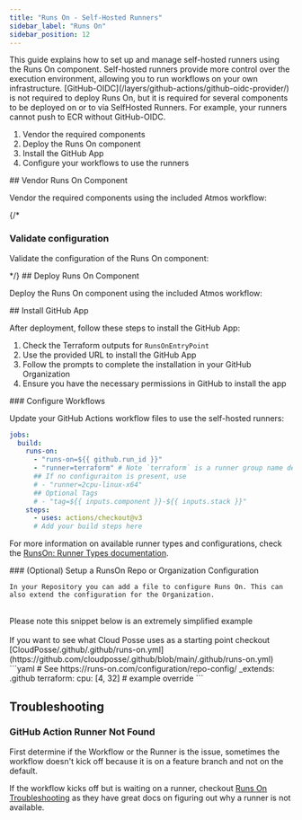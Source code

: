 ```yaml
---
title: "Runs On - Self-Hosted Runners"
sidebar_label: "Runs On"
sidebar_position: 12
---
```


<Intro>
  This guide explains how to set up and manage self-hosted runners using the Runs On component. Self-hosted runners provide more control over the execution environment, allowing you to run workflows on your own infrastructure.
</Intro>

<Admonition type="note">
  [GitHub-OIDC](/layers/github-actions/github-oidc-provider/) is not required to deploy Runs On, but it is required for several components to be deployed on or to via SelfHosted Runners.
  For example, your runners cannot push to ECR without GitHub-OIDC.
</Admonition>

<KeyPoints title="Quick Start">

1. Vendor the required components
2. Deploy the Runs On component
3. Install the GitHub App
4. Configure your workflows to use the runners

</KeyPoints>

<Steps>
  <Step>
  ## <StepNumber/> Vendor Runs On Component

  Vendor the required components using the included Atmos workflow:

  <AtmosWorkflow workflow="vendor" fileName="github" />

  </Step>

  {/* <Step>
  ### <StepNumber/> Validate configuration

  Validate the configuration of the Runs On component:

  <EmbedFile fileName="examples/snippets/stacks/workflows/github.yaml" />

  </Step>   
   */}

  <Step>
  ## <StepNumber/> Deploy Runs On Component

  Deploy the Runs On component using the included Atmos workflow:

  <AtmosWorkflow workflow="deploy/runs-on" fileName="github" />

  </Step>

  <Step>
  ## <StepNumber/> Install GitHub App

  After deployment, follow these steps to install the GitHub App:

  1. Check the Terraform outputs for `RunsOnEntryPoint` 
  2. Use the provided URL to install the GitHub App 
  3. Follow the prompts to complete the installation in your GitHub Organization 
  4. Ensure you have the necessary permissions in GitHub to install the app 

  </Step>

  <Step>
  ### <StepNumber/> Configure Workflows

  Update your GitHub Actions workflow files to use the self-hosted runners:

  ```yaml
  jobs:
    build:
      runs-on: 
        - "runs-on=${{ github.run_id }}"
        - "runner=terraform" # Note `terraform` is a runner group name defined by a RunsOn configuration
        ## If no configuraiton is present, use
        # - "runner=2cpu-linux-x64"
        ## Optional Tags
        # - "tag=${{ inputs.component }}-${{ inputs.stack }}"
      steps:
        - uses: actions/checkout@v3
        # Add your build steps here
  ```

  For more information on available runner types and configurations, check the [RunsOn: Runner Types documentation](https://runs-on.com/runners/linux/).
  </Step>

  <Step>
  ### <StepNumber/> (Optional) Setup a RunsOn Repo or Organization Configuration

    In your Repository you can add a file to configure Runs On. This can also extend the configuration for the Organization.

  <Admonition type="note">
    <br/>
    Please note this snippet below is an extremely simplified example
    <br/>
    <br/>
    If you want to see what Cloud Posse uses as a starting point checkout
    [CloudPosse/.github/.github/runs-on.yml](https://github.com/cloudposse/.github/blob/main/.github/runs-on.yml)
  </Admonition>

  <File >
      ```yaml
      # See https://runs-on.com/configuration/repo-config/
      _extends: .github
      terraform:
        cpu: [4, 32] # example override
      ```
  </File>
  </Step>
</Steps>

## Troubleshooting

### GitHub Action Runner Not Found

First determine if the Workflow or the Runner is the issue, sometimes the workflow doesn't kick off because it is on a feature branch and not on the default.

If the workflow kicks off but is waiting on a runner, checkout [Runs On Troubleshooting](https://runs-on.com/guides/troubleshoot/) as they have great docs on figuring out why a runner is not available.